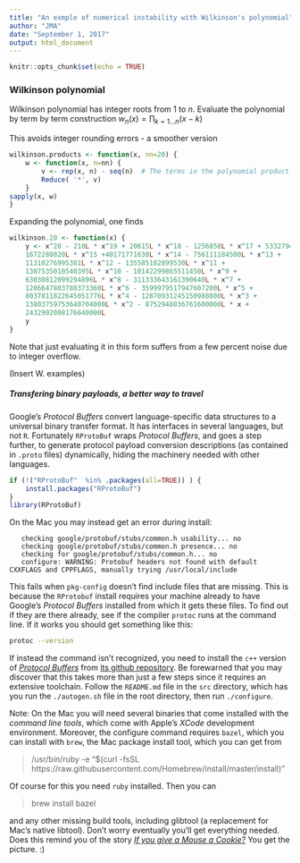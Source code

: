 ```yaml
---
title: "An exmple of numerical instability with Wilkinson's polynomial"
author: "JMA"
date: "September 1, 2017"
output: html_document
---
```


```r
knitr::opts_chunk$set(echo = TRUE)
```

### Wilkinson polynomial

Wilkinson polynomial has integer roots from 1 to $n$. Evaluate the polynomial by term by term construction
$w_n(x) = \prod_{k=1\ldots n}(x-k)$

This avoids integer rounding errors -  a smoother version

```r

wilkinson.products <- function(x, nn=20) {
    w <- function(x, n=nn) {
        v <- rep(x, n) - seq(n)  # The terms in the polynomial product (x-1), (x-2), ...
        Reduce( '*', v)
    }
sapply(x, w)
}
```

Expanding the polynomial, one finds

```r
wilkinson.20 <- function(x) {
    y <- x^20 - 210L * x^19 + 20615L * x^18 - 1256850L * x^17 + 53327946L * x^16 -
    1672280820L * x^15 +40171771630L * x^14 - 756111184500L * x^13 +
    11310276995381L * x^12 - 135585182899530L * x^11 +
    1307535010540395L * x^10 - 10142299865511450L * x^9 +
    63030812099294896L * x^8 - 311333643161390640L * x^7 +
    1206647803780373360L * x^6 - 3599979517947607200L * x^5 +
    8037811822645051776L * x^4 - 12870931245150988800L * x^3 +
    13803759753640704000L * x^2 - 8752948036761600000L * x +
    2432902008176640000L
    y
}
```
Note that just evaluating it in this form suffers from a few percent noise due to integer overflow.

(Insert W. examples)

##### Transfering binary payloads, a better way to travel

Google's _Protocol Buffers_ convert language-specific data structures to a universal binary transfer format. It has interfaces in several languages, but not `R`. Fortunately `RProtoBuf` wraps _Protocol Buffers_, and goes a step further, to generate protocol payload conversion descriptions (as contained in `.proto` files) dynamically, hiding the machinery needed with other languages. 

```r
if (!("RProtoBuf"  %in% .packages(all=TRUE)) ) {
    install.packages("RProtoBuf")
}
library(RProtoBuf)
```

On the Mac you may instead get an error during install:

```
   checking google/protobuf/stubs/common.h usability... no
   checking google/protobuf/stubs/common.h presence... no
   checking for google/protobuf/stubs/common.h... no
   configure: WARNING: Protobuf headers not found with default CXXFLAGS and CPPFLAGS, manually trying /usr/local/include
```
This fails when `pkg-config` doesn't find include files that are missing. This is because the `RProtobuf` install requires your machine already to have Google's _Protocol Buffers_ installed from which it gets these files. To find out if they are there already, see if the compiler `protoc` runs at the command line. If it works you should get something like this: 
```bash
protoc --version
```
If instead the command isn't recognized, you need to install the `c++` version of [_Protocol Buffers_](https://developers.google.com/protocol-buffers/) from [its github repository](https://github.com/google/protobuf.git). Be forewarned that you may discover that this takes more than just a few steps since it requires an extensive toolchain. Follow 
the `README.md` file in the `src` directory, which has you run the `./autogen.sh` file in the root directory, then run `./configure`.

Note: On the Mac you will need several binaries that come installed with the _command line tools_, which come with Apple's _XCode_ development environment. Moreover, the 
configure command requires `bazel`, which you can install with `brew`, the Mac package install tool, which you can get from 

>   /usr/bin/ruby -e "$(curl -fsSL https://raw.githubusercontent.com/Homebrew/install/master/install)"

Of course for this you need `ruby` installed. Then you can 

>   brew install bazel

and any other missing build tools, including glibtool (a replacement for Mac's native libtool).  Don't worry eventually you'll get 
everything needed.
 Does this remind you of the story _[If you give a Mouse a Cookie?](https://en.wikipedia.org/wiki/If_You_Give_a_Mouse_a_Cookie)_ You get the picture. :)
 
